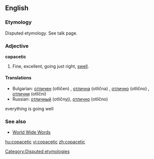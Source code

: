 ==English==
===Etymology===
Disputed etymology. See talk page.

===Adjective===
'''copacetic'''

#{{U.S.}} Fine, excellent, going just right, [[swell]].

====Translations====
*Bulgarian: [[отличен]] (otlíčen) {{m}}, [[отлична]] (otlíčna) {{f}}, [[отлично]] (otlíčno) {{n}}, [[отлични]] (otlíčni) {{p}}
*Russian: [[отличный]] (otlíčnyj), [[отлично]] (otlíčno)


everything is going well

===See also===
*[http://www.quinion.com/words/weirdwords/ww-cop1.htm World Wide Words]

[[Category:Disputed etymologies]]

[[hu:copacetic]]
[[vi:copacetic]]
[[zh:copacetic]]